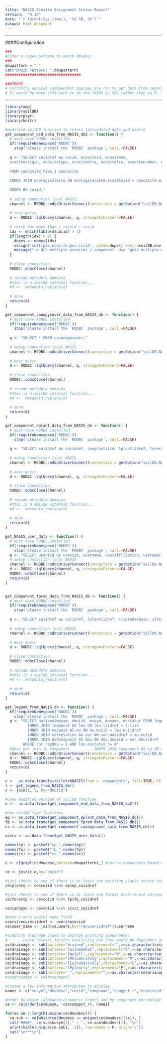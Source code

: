 ```yaml
---
title: "NASIS Ecosite Assignment Status Report"
version:  "0.1b"
date: "`r format(Sys.time(), '%d %B, %Y')`"
output: html_document
---
```


***

####Configuration
```r
###
#Enter a regex pattern to match dmudesc
###
dmupattern = "."
cat("DMUID Pattern: ",dmupattern)
##################################

###TODOS
# Currently several independent queries are run to get data from separate tables. 
# It would be more efficient to do the JOINS in SQL rather than in R. I just wasn't sure which tables I'd need so I decided to do all joins on R side.
```

***

```r
library(aqp)
library(soilDB)
library(plyr) 
library(knitr)

#modified soilDB function to return lastupdated date and userid
get_component_esd_data_from_NASIS_db2 <- function() {
  # must have RODBC installed
  if(!requireNamespace('RODBC'))
    stop('please install the `RODBC` package', call.=FALSE)
  
  q <- "SELECT coiidref as coiid, ecositeid, ecositenm, 
  ecositeorigin, ecositetype, ecositemlra, ecositelru, ecositenumber, ecositestate, coecosite.recwlupdated, coecosite.recuseriidref
  
  FROM coecosite_View_1 coecosite
  
  INNER JOIN ecologicalsite ON ecologicalsite.ecositeiid = coecosite.ecositeiidref
  
  ORDER BY coiid;"
  
  # setup connection local NASIS
  channel <- RODBC::odbcDriverConnect(connection = getOption("soilDB.NASIS.credentials"))
  
  # exec query
  d <- RODBC::sqlQuery(channel, q, stringsAsFactors=FALSE)
  
  # check for more than 1 record / coiid
  idx <- which(table(d$coiid) > 1)
  if(length(idx) > 0) {
    dupes <- names(idx)
    assign('multiple.ecosite.per.coiid', value=dupes, envir=soilDB.env)
    message("-> QC: multiple ecosites / component. Use `get('multiple.ecosite.per.coiid', envir=soilDB.env)` for related coiid values.")
  }
    
  # close connection
  RODBC::odbcClose(channel)
  
  # recode metadata domains
  #this is a soilDB internal function...
  #d <- .metadata_replace(d)
  
  # done
  return(d)
}

get_component_canopycover_data_from_NASIS_db <- function() {
  # must have RODBC installed
  if(!requireNamespace('RODBC'))
    stop('please install the `RODBC` package', call.=FALSE)
  
  q <- "SELECT * FROM cocanopycover;"
  
  # setup connection local NASIS
  channel <- RODBC::odbcDriverConnect(connection = getOption("soilDB.NASIS.credentials"))
  
  # exec query
  d <- RODBC::sqlQuery(channel, q, stringsAsFactors=FALSE)
  
  # close connection
  RODBC::odbcClose(channel)
  
  # recode metadata domains
  #this is a soilDB internal function...
  #d <- .metadata_replace(d)
  
  # done
  return(d)
}

get_component_eplant_data_from_NASIS_db <- function() {
  # must have RODBC installed
  if(!requireNamespace('RODBC'))
    stop('please install the `RODBC` package', call.=FALSE)
  
  q <- "SELECT coiidref as coiidref, coeplantsiid, lplantiidref, forestunprod, rangeprod, coeplants.recwlupdated, coeplants.recuseriidref FROM coeplants;"
  
  # setup connection local NASIS
  channel <- RODBC::odbcDriverConnect(connection = getOption("soilDB.NASIS.credentials"))
  
  # exec query
  d <- RODBC::sqlQuery(channel, q, stringsAsFactors=FALSE)
  
  # close connection
  RODBC::odbcClose(channel)
  
  # recode metadata domains
  #this is a soilDB internal function...
  #d <- .metadata_replace(d)
  
  # done
  return(d)
}

get_NASIS_user_data <- function() {
  # must have RODBC installed
  if(!requireNamespace('RODBC'))
    stop('please install the `RODBC` package', call.=FALSE)
  q <- "SELECT useriid as useriid, username, useraffiliation, useremailaddr FROM nasisuser;"
  # setup connection local NASIS
  channel <- RODBC::odbcDriverConnect(connection = getOption("soilDB.NASIS.credentials"))
  d <- RODBC::sqlQuery(channel, q, stringsAsFactors=FALSE)
  RODBC::odbcClose(channel)
  return(d)
}


get_component_fprod_data_from_NASIS_db <- function() {
  # must have RODBC installed
  if(!requireNamespace('RODBC'))
    stop('please install the `RODBC` package', call.=FALSE)
  
  q <- "SELECT coiidref as coiidref, lplantiidref, siteindexbase, siteindex, siteindexstddev, fprodcmai, fprodage, coforprod.recwlupdated, coforprod.recuseriidref FROM coforprod;"
  
  # setup connection local NASIS
  channel <- RODBC::odbcDriverConnect(connection = getOption("soilDB.NASIS.credentials"))
  
  # exec query
  d <- RODBC::sqlQuery(channel, q, stringsAsFactors=FALSE)
  
  # close connection
  RODBC::odbcClose(channel)
  
  # recode metadata domains
  #this is a soilDB internal function...
  #d <- .metadata_replace(d)
  
  # done
  return(d)
}

get_legend_from_NASIS_db <- function() {
  if(!requireNamespace('RODBC'))
    stop('please install the `RODBC` package', call.=FALSE)
  q <- "SELECT nationalmusym, dmuiid, musym, muname, mustatus FROM legend AS l
          INNER JOIN lmapunit AS lmu ON lmu.liidref = l.liid
          INNER JOIN mapunit AS mu ON mu.muiid = lmu.muiidref
          INNER JOIN correlation AS cor ON cor.muiidref = mu.muiid
          INNER JOIN datamapunit AS dmu ON dmu.dmuiid = cor.dmuiidref
        WHERE cor.repdmu = 1 AND lmu.mustatus != 4"
  #does not join to component           INNER JOIN component AS co ON co.dmuiidref = dmu.dmuiid 
  channel <- RODBC::odbcDriverConnect(connection = getOption("soilDB.NASIS.credentials"))
  d <- RODBC::sqlQuery(channel, q, stringsAsFactors=FALSE)
  RODBC::odbcClose(channel)
  return(d)
}

c <-  as.data.frame(site(fetchNASIS(from = 'components', fill=TRUE, SS = TRUE)))
l <- get_legend_from_NASIS_db()
c <- join(c, l, by="dmuiid")

#uses modified version of soilDB function
e <-  as.data.frame(get_component_esd_data_from_NASIS_db2())

#new soilDB type functions
ep <- as.data.frame(get_component_eplant_data_from_NASIS_db())
fp <- as.data.frame(get_component_fprod_data_from_NASIS_db())
cc <- as.data.frame(get_component_canopycover_data_from_NASIS_db())

users <- as.data.frame(get_NASIS_user_data())

names(ep) <- paste0("ep_",names(ep))
names(fp) <- paste0("fp_",names(fp))
names(cc) <- paste0("cc_",names(cc))

c <- c[grepl(c$dmudesc,pattern=dmupattern),] #narrow components based on user supplied pattern

ce <- join(c,e,by="coiid")

#just checks to see if there is at least one existing plants record correspondign to the component id
ce$plants <- ce$coiid %in% ep$ep_coiidref 

#just checks to see if there is at least one forest prod record correspondign to the component id
ce$forestp <- ce$coiid %in% fp$fp_coiidref 

ce$canopyc <- ce$coiid %in% cc$cc_coiidref 

#make a more useful name field
users$recuseriidref <- users$useriid
ce$user_name <- join(ce,users,by="recuseriidref")$username

#simplify drainage class to improve printing appearance; 
#       could relevel factors explicitly but that would be dependent on all classes occuring in the original dataset.
ce$drainage <- sub(pattern="drained",replacement="",x=as.character(ce$drainagecl))
ce$drainage <- sub(pattern="[Ss]omewhat",replacement="S",x=as.character(ce$drainage))
ce$drainage <- sub(pattern="[Ww]ell",replacement="W",x=as.character(ce$drainage))
ce$drainage <- sub(pattern="[Mm]oderately",replacement="M",x=as.character(ce$drainage))
ce$drainage <- sub(pattern="[Ee]xcessively",replacement="E",x=as.character(ce$drainage))
ce$drainage <- sub(pattern="[Pp]oorly",replacement="P",x=as.character(ce$drainage))
ce$drainage <- sub(pattern=" ",replacement="",x=as.character(ce$drainage))
#ce$drainage <- ce$drainagecl

#choose a few informative attributes to display
namez <- c("musym","dmudesc","coiid","compname","comppct_r","ecositeid","taxsubgrp","taxpartsize","drainage","plants","forestp","canopyc","recwlupdated","user_name")

#order by musym (alphabetic/numeric order) and by component percentage (largest first)
ce <- ce[order(ce$musym, -ce$comppct_r), namez]
```

```r
for(ss in 1:length(unique(ce$dmudesc))) {
  ce.sub <- ce[which(ce$dmudesc == unique(ce$dmudesc)[ss]), ]
  cat("####", ce.sub$musym[1]," : ", ce.sub$dmudesc[1], "\n")
  print(kable(unique(ce.sub[, -2]), row.names = F, align='c'))
  cat("\n***\n")
}
```